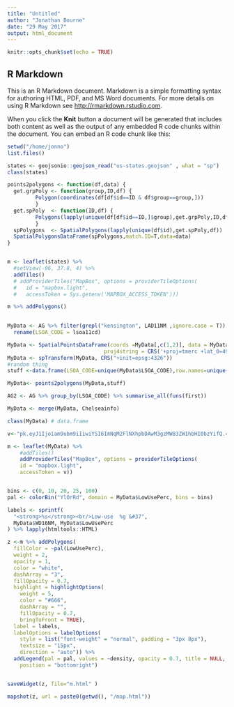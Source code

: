 ```yaml
---
title: "Untitled"
author: "Jonathan Bourne"
date: "29 May 2017"
output: html_document
---
```


```r
knitr::opts_chunk$set(echo = TRUE)
```

## R Markdown

This is an R Markdown document. Markdown is a simple formatting syntax for authoring HTML, PDF, and MS Word documents. For more details on using R Markdown see <http://rmarkdown.rstudio.com>.

When you click the **Knit** button a document will be generated that includes both content as well as the output of any embedded R code chunks within the document. You can embed an R code chunk like this:

```r

setwd("/home/jonno")
list.files()

states <- geojsonio::geojson_read("us-states.geojson" , what = "sp")
class(states)

points2polygons <- function(df,data) {
  get.grpPoly <- function(group,ID,df) {
         Polygon(coordinates(df[df$id==ID & df$group==group,]))
         }
  get.spPoly  <- function(ID,df) {
         Polygons(lapply(unique(df[df$id==ID,]$group),get.grpPoly,ID,df),ID)
         }
  spPolygons  <- SpatialPolygons(lapply(unique(df$id),get.spPoly,df))
  SpatialPolygonsDataFrame(spPolygons,match.ID=T,data=data)
}


m <- leaflet(states) %>%
  #setView(-96, 37.8, 4) %>%
  addTiles()
  # addProviderTiles("MapBox", options = providerTileOptions(
  #   id = "mapbox.light",
  #   accessToken = Sys.getenv('MAPBOX_ACCESS_TOKEN')))

m %>% addPolygons()
   
```


```r
MyData <- AG %>% filter(grepl("kensington", LAD11NM ,ignore.case = T)) %>%
  rename(LSOA_CODE = lsoa11cd)

MyData <- SpatialPointsDataFrame(coords =MyData[,c(1,2)], data = MyData,
                               proj4string = CRS('+proj=tmerc +lat_0=49 +lon_0=-2 +k=0.9996012717 +x_0=400000 +y_0=-100000 +ellps=airy +datum=OSGB36 +units=m +no_defs'))
MyData <- spTransform(MyData, CRS("+init=epsg:4326"))
#random thing
stuff <-data.frame(LSOA_CODE=unique(MyData$LSOA_CODE),row.names=unique(MyData$id))

MyData<- points2polygons(MyData,stuff)

AG2 <- AG %>% group_by(LSOA_CODE) %>% summarise_all(funs(first))

MyData <- merge(MyData, Chelseainfo)

class(MyData) # data.frame

v<-"pk.eyJ1Ijoiam9ubm9iIiwiYSI6ImNqM2FlNXhpbDAwM3gzMW83ZW1hbHI0bzYifQ.4AfaY0Un0bKU41hZscpy9Q"

m <- leaflet(MyData) %>%
    #addTiles()
    addProviderTiles("MapBox", options = providerTileOptions(
    id = "mapbox.light",
    accessToken = v))


bins <- c(0, 10, 20, 25, 100)
pal <- colorBin("YlOrRd", domain = MyData$LowUsePerc, bins = bins)

labels <- sprintf(
  "<strong>%s</strong><br/>Low-use  %g &#37",
  MyData$WD16NM, MyData$LowUsePerc
) %>% lapply(htmltools::HTML)

z <-m %>% addPolygons(
  fillColor = ~pal(LowUsePerc),
  weight = 2,
  opacity = 1,
  color = "white",
  dashArray = "3",
  fillOpacity = 0.7,
  highlight = highlightOptions(
    weight = 5,
    color = "#666",
    dashArray = "",
    fillOpacity = 0.7,
    bringToFront = TRUE),
  label = labels,
  labelOptions = labelOptions(
    style = list("font-weight" = "normal", padding = "3px 8px"),
    textsize = "15px",
    direction = "auto")) %>%
  addLegend(pal = pal, values = ~density, opacity = 0.7, title = NULL,
    position = "bottomright")


saveWidget(z, file="m.html" )

mapshot(z, url = paste0(getwd(), "/map.html"))
```


